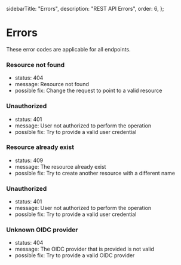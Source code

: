   sidebarTitle: "Errors",
  description: "REST API Errors",
  order: 6,
};

# Errors

These error codes are applicable for all endpoints.

### Resource not found

- status: 404
- message: Resource not found
- possible fix: Change the request to point to a valid resource

### Unauthorized

- status: 401
- message: User not authorized to perform the operation
- possible fix: Try to provide a valid user credential

### Resource already exist

- status: 409
- message: The resource already exist
- possible fix: Try to create another resource with a different name

### Unauthorized

- status: 401
- message: User not authorized to perform the operation
- possible fix: Try to provide a valid user credential

### Unknown OIDC provider

- status: 404
- message: The OIDC provider that is provided is not valid
- possible fix: Try to provide a valid OIDC provider

